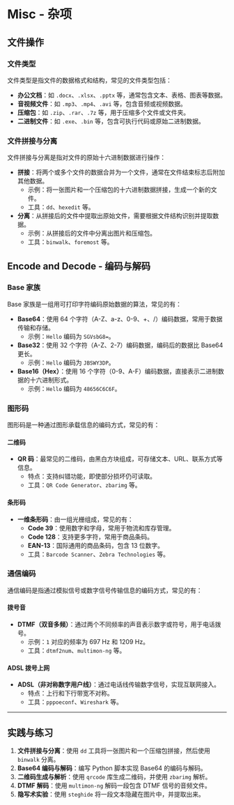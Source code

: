 # Misc - 杂项

## 文件操作

### 文件类型

文件类型是指文件的数据格式和结构，常见的文件类型包括：

- **办公文档**：如 `.docx`、`.xlsx`、`.pptx` 等，通常包含文本、表格、图表等数据。
- **音视频文件**：如 `.mp3`、`.mp4`、`.avi` 等，包含音频或视频数据。
- **压缩包**：如 `.zip`、`.rar`、`.7z` 等，用于压缩多个文件或文件夹。
- **二进制文件**：如 `.exe`、`.bin` 等，包含可执行代码或原始二进制数据。

### 文件拼接与分离

文件拼接与分离是指对文件的原始十六进制数据进行操作：

- **拼接**：将两个或多个文件的数据合并为一个文件，通常在文件结束标志后附加其他数据。
  - 示例：将一张图片和一个压缩包的十六进制数据拼接，生成一个新的文件。
  - 工具：`dd`、`hexedit` 等。
- **分离**：从拼接后的文件中提取出原始文件，需要根据文件结构识别并提取数据。
  - 示例：从拼接后的文件中分离出图片和压缩包。
  - 工具：`binwalk`、`foremost` 等。

## Encode and Decode - 编码与解码

### Base 家族

Base 家族是一组用可打印字符编码原始数据的算法，常见的有：

- **Base64**：使用 64 个字符（A-Z、a-z、0-9、+、/）编码数据，常用于数据传输和存储。
  - 示例：`Hello` 编码为 `SGVsbG8=`。
- **Base32**：使用 32 个字符（A-Z、2-7）编码数据，编码后的数据比 Base64 更长。
  - 示例：`Hello` 编码为 `JBSWY3DP`。
- **Base16（Hex）**：使用 16 个字符（0-9、A-F）编码数据，直接表示二进制数据的十六进制形式。
  - 示例：`Hello` 编码为 `48656C6C6F`。

### 图形码

图形码是一种通过图形承载信息的编码方式，常见的有：

#### 二维码

- **QR 码**：最常见的二维码，由黑白方块组成，可存储文本、URL、联系方式等信息。
  - 特点：支持纠错功能，即使部分损坏仍可读取。
  - 工具：`QR Code Generator`、`zbarimg` 等。

#### 条形码

- **一维条形码**：由一组光栅组成，常见的有：
  - **Code 39**：使用数字和字母，常用于物流和库存管理。
  - **Code 128**：支持更多字符，常用于商品条码。
  - **EAN-13**：国际通用的商品条码，包含 13 位数字。
  - 工具：`Barcode Scanner`、`Zebra Technologies` 等。

### 通信编码

通信编码是指通过模拟信号或数字信号传输信息的编码方式，常见的有：

#### 拨号音

- **DTMF（双音多频）**：通过两个不同频率的声音表示数字或符号，用于电话拨号。
  - 示例：`1` 对应的频率为 697 Hz 和 1209 Hz。
  - 工具：`dtmf2num`、`multimon-ng` 等。

#### ADSL 拨号上网

- **ADSL（非对称数字用户线）**：通过电话线传输数字信号，实现互联网接入。
  - 特点：上行和下行带宽不对称。
  - 工具：`pppoeconf`、`Wireshark` 等。

---

## 实践与练习

1. **文件拼接与分离**：使用 `dd` 工具将一张图片和一个压缩包拼接，然后使用 `binwalk` 分离。
2. **Base64 编码与解码**：编写 Python 脚本实现 Base64 的编码与解码。
3. **二维码生成与解析**：使用 `qrcode` 库生成二维码，并使用 `zbarimg` 解析。
4. **DTMF 解码**：使用 `multimon-ng` 解码一段包含 DTMF 信号的音频文件。
5. **隐写术实验**：使用 `steghide` 将一段文本隐藏在图片中，并提取出来。
